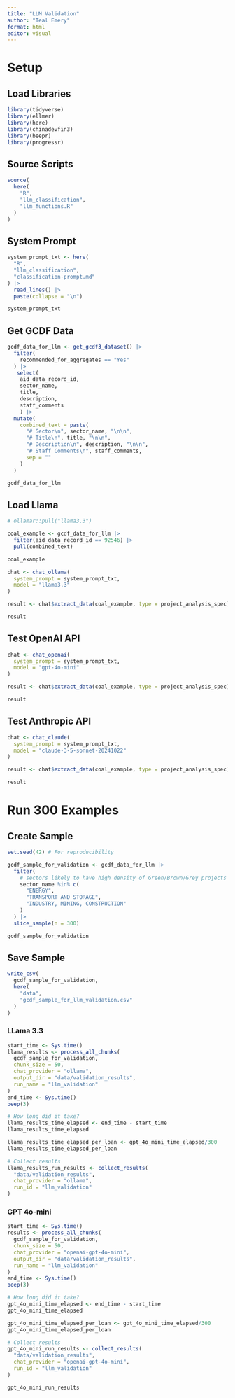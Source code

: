 ```yaml
---
title: "LLM Validation"
author: "Teal Emery"
format: html
editor: visual
---
```


# Setup

## Load Libraries
```r
library(tidyverse)
library(ellmer)
library(here)
library(chinadevfin3)
library(beepr)
library(progressr)
```

## Source Scripts
```r
source(
  here(
    "R",
    "llm_classification",
    "llm_functions.R"
  )
)
```

## System Prompt

```r
system_prompt_txt <- here(
  "R",
  "llm_classification",
  "classification-prompt.md"
) |> 
  read_lines() |> 
  paste(collapse = "\n")

system_prompt_txt
```

## Get GCDF Data
```r
gcdf_data_for_llm <- get_gcdf3_dataset() |> 
  filter(
    recommended_for_aggregates == "Yes"
  ) |> 
   select(
    aid_data_record_id,
    sector_name,
    title,
    description,
    staff_comments
    ) |> 
  mutate(
    combined_text = paste(
      "# Sector\n", sector_name, "\n\n",
      "# Title\n", title, "\n\n",
      "# Description\n", description, "\n\n",
      "# Staff Comments\n", staff_comments,
      sep = ""
    )
  ) 

gcdf_data_for_llm
```

## Load Llama
```r
# ollamar::pull("llama3.3")
```

```r
coal_example <- gcdf_data_for_llm |> 
  filter(aid_data_record_id == 92546) |> 
  pull(combined_text)

coal_example
```

```r
chat <- chat_ollama(
  system_prompt = system_prompt_txt,
  model = "llama3.3"
)

result <- chat$extract_data(coal_example, type = project_analysis_spec)

result 
```
## Test OpenAI API
```r
chat <- chat_openai(
  system_prompt = system_prompt_txt,
  model = "gpt-4o-mini"
)

result <- chat$extract_data(coal_example, type = project_analysis_spec)

result 
```
## Test Anthropic API
```r
chat <- chat_claude(
  system_prompt = system_prompt_txt,
  model = "claude-3-5-sonnet-20241022"
)

result <- chat$extract_data(coal_example, type = project_analysis_spec)

result 
```

# Run 300 Examples 

## Create Sample
```r
set.seed(42) # For reproducibility

gcdf_sample_for_validation <- gcdf_data_for_llm |>
  filter(
    # sectors likely to have high density of Green/Brown/Grey projects
    sector_name %in% c(
      "ENERGY",
      "TRANSPORT AND STORAGE",
      "INDUSTRY, MINING, CONSTRUCTION"
    )
  ) |> 
  slice_sample(n = 300)

gcdf_sample_for_validation
```

## Save Sample
```r
write_csv(
  gcdf_sample_for_validation,
  here(
    "data",
    "gcdf_sample_for_llm_validation.csv"
  )
)
```

### LLama 3.3
```r
start_time <- Sys.time()
llama_results <- process_all_chunks(
  gcdf_sample_for_validation,
  chunk_size = 50,
  chat_provider = "ollama",
  output_dir = "data/validation_results",
  run_name = "llm_validation"
)
end_time <- Sys.time()
beep(3)

# How long did it take?
llama_results_time_elapsed <- end_time - start_time
llama_results_time_elapsed

llama_results_time_elapsed_per_loan <- gpt_4o_mini_time_elapsed/300
llama_results_time_elapsed_per_loan

# Collect results
llama_results_run_results <- collect_results(
  "data/validation_results", 
  chat_provider = "ollama",
  run_id = "llm_validation"
)
```



### GPT 4o-mini
```r
start_time <- Sys.time()
results <- process_all_chunks(
  gcdf_sample_for_validation,
  chunk_size = 50,
  chat_provider = "openai-gpt-4o-mini",
  output_dir = "data/validation_results",
  run_name = "llm_validation"
)
end_time <- Sys.time()
beep(3)

# How long did it take?
gpt_4o_mini_time_elapsed <- end_time - start_time
gpt_4o_mini_time_elapsed

gpt_4o_mini_time_elapsed_per_loan <- gpt_4o_mini_time_elapsed/300
gpt_4o_mini_time_elapsed_per_loan

# Collect results
gpt_4o_mini_run_results <- collect_results(
  "data/validation_results", 
  chat_provider = "openai-gpt-4o-mini",
  run_id = "llm_validation"
)
```

```r
gpt_4o_mini_run_results
```

